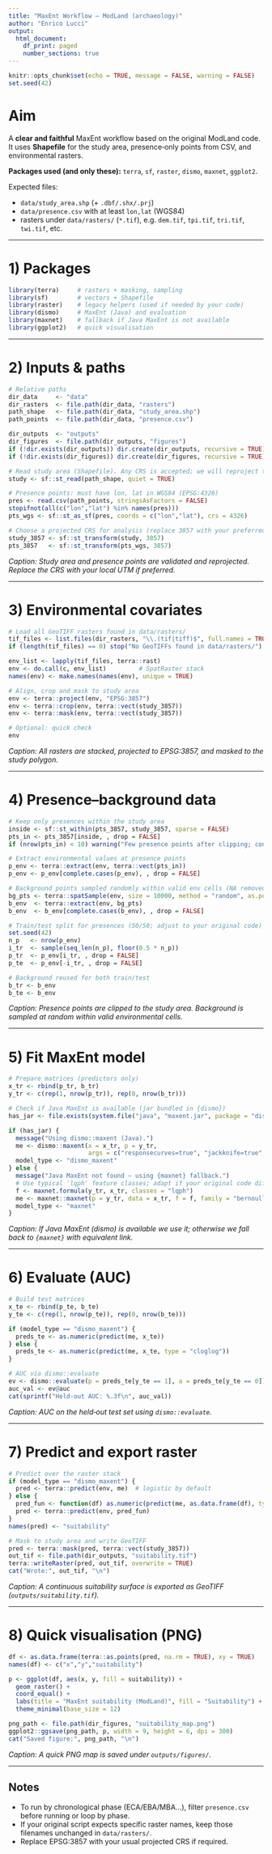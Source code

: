 ```yaml
---
title: "MaxEnt Workflow — ModLand (archaeology)"
author: "Enrico Lucci"
output:
  html_document:
    df_print: paged
    number_sections: true
---
```


```r
knitr::opts_chunk$set(echo = TRUE, message = FALSE, warning = FALSE)
set.seed(42)
```

# Aim

A **clear and faithful** MaxEnt workflow based on the original ModLand code.  
It uses **Shapefile** for the study area, presence‑only points from CSV, and environmental rasters.

**Packages used (and only these):** `terra`, `sf`, `raster`, `dismo`, `maxnet`, `ggplot2`.

Expected files:

- `data/study_area.shp` (+ `.dbf/.shx/.prj`)
- `data/presence.csv` with at least `lon,lat` (WGS84)
- rasters under `data/rasters/` (`*.tif`), e.g. `dem.tif`, `tpi.tif`, `tri.tif`, `twi.tif`, etc.

---

# 1) Packages

```r
library(terra)     # rasters + masking, sampling
library(sf)        # vectors + Shapefile
library(raster)    # legacy helpers (used if needed by your code)
library(dismo)     # MaxEnt (Java) and evaluation
library(maxnet)    # fallback if Java MaxEnt is not available
library(ggplot2)   # quick visualisation
```

---

# 2) Inputs & paths

```r
# Relative paths
dir_data     <- "data"
dir_rasters  <- file.path(dir_data, "rasters")
path_shape   <- file.path(dir_data, "study_area.shp")
path_points  <- file.path(dir_data, "presence.csv")

dir_outputs  <- "outputs"
dir_figures  <- file.path(dir_outputs, "figures")
if (!dir.exists(dir_outputs)) dir.create(dir_outputs, recursive = TRUE)
if (!dir.exists(dir_figures)) dir.create(dir_figures, recursive = TRUE)

# Read study area (Shapefile). Any CRS is accepted; we will reproject to a projected CRS for processing.
study <- sf::st_read(path_shape, quiet = TRUE)

# Presence points: must have lon, lat in WGS84 (EPSG:4326)
pres <- read.csv(path_points, stringsAsFactors = FALSE)
stopifnot(all(c("lon","lat") %in% names(pres)))
pts_wgs <- sf::st_as_sf(pres, coords = c("lon","lat"), crs = 4326)

# Choose a projected CRS for analysis (replace 3857 with your preferred EPSG if needed)
study_3857 <- sf::st_transform(study, 3857)
pts_3857   <- sf::st_transform(pts_wgs, 3857)
```

*Caption:* *Study area and presence points are validated and reprojected. Replace the CRS with your local UTM if preferred.*

---

# 3) Environmental covariates

```r
# Load all GeoTIFF rasters found in data/rasters/
tif_files <- list.files(dir_rasters, "\\.(tif|tiff)$", full.names = TRUE, ignore.case = TRUE)
if (length(tif_files) == 0) stop("No GeoTIFFs found in data/rasters/")

env_list <- lapply(tif_files, terra::rast)
env <- do.call(c, env_list)         # SpatRaster stack
names(env) <- make.names(names(env), unique = TRUE)

# Align, crop and mask to study area
env <- terra::project(env, "EPSG:3857")
env <- terra::crop(env, terra::vect(study_3857))
env <- terra::mask(env, terra::vect(study_3857))

# Optional: quick check
env
```

*Caption:* *All rasters are stacked, projected to EPSG:3857, and masked to the study polygon.*

---

# 4) Presence–background data

```r
# Keep only presences within the study area
inside <- sf::st_within(pts_3857, study_3857, sparse = FALSE)
pts_in <- pts_3857[inside, , drop = FALSE]
if (nrow(pts_in) < 10) warning("Few presence points after clipping; consider checking inputs.")

# Extract environmental values at presence points
p_env <- terra::extract(env, terra::vect(pts_in))
p_env <- p_env[complete.cases(p_env), , drop = FALSE]

# Background points sampled randomly within valid env cells (NA removed)
bg_pts <- terra::spatSample(env, size = 10000, method = "random", as.points = TRUE, na.rm = TRUE)
b_env  <- terra::extract(env, bg_pts)
b_env  <- b_env[complete.cases(b_env), , drop = FALSE]

# Train/test split for presences (50/50; adjust to your original code)
set.seed(42)
n_p   <- nrow(p_env)
i_tr  <- sample(seq_len(n_p), floor(0.5 * n_p))
p_tr  <- p_env[i_tr, , drop = FALSE]
p_te  <- p_env[-i_tr, , drop = FALSE]

# Background reused for both train/test
b_tr <- b_env
b_te <- b_env
```

*Caption:* *Presence points are clipped to the study area. Background is sampled at random within valid environmental cells.*

---

# 5) Fit MaxEnt model

```r
# Prepare matrices (predictors only)
x_tr <- rbind(p_tr, b_tr)
y_tr <- c(rep(1, nrow(p_tr)), rep(0, nrow(b_tr)))

# Check if Java MaxEnt is available (jar bundled in {dismo})
has_jar <- file.exists(system.file("java", "maxent.jar", package = "dismo"))

if (has_jar) {
  message("Using dismo::maxent (Java).")
  me <- dismo::maxent(x = x_tr, p = y_tr,
                      args = c("responsecurves=true", "jackknife=true", "outputformat=logistic"))
  model_type <- "dismo_maxent"
} else {
  message("Java MaxEnt not found — using {maxnet} fallback.")
  # Use typical 'lqph' feature classes; adapt if your original code differs
  f <- maxnet.formula(y_tr, x_tr, classes = "lqph")
  me <- maxnet::maxnet(p = y_tr, data = x_tr, f = f, family = "bernoulli")
  model_type <- "maxnet"
}
```

*Caption:* *If Java MaxEnt (dismo) is available we use it; otherwise we fall back to `{maxnet}` with equivalent link.*

---

# 6) Evaluate (AUC)

```r
# Build test matrices
x_te <- rbind(p_te, b_te)
y_te <- c(rep(1, nrow(p_te)), rep(0, nrow(b_te)))

if (model_type == "dismo_maxent") {
  preds_te <- as.numeric(predict(me, x_te))
} else {
  preds_te <- as.numeric(predict(me, x_te, type = "cloglog"))
}

# AUC via dismo::evaluate
ev <- dismo::evaluate(p = preds_te[y_te == 1], a = preds_te[y_te == 0])
auc_val <- ev@auc
cat(sprintf("Held‑out AUC: %.3f\n", auc_val))
```

*Caption:* *AUC on the held‑out test set using `dismo::evaluate`.*

---

# 7) Predict and export raster

```r
# Predict over the raster stack
if (model_type == "dismo_maxent") {
  pred <- terra::predict(env, me)  # logistic by default
} else {
  pred_fun <- function(df) as.numeric(predict(me, as.data.frame(df), type = "cloglog"))
  pred <- terra::predict(env, pred_fun)
}
names(pred) <- "suitability"

# Mask to study area and write GeoTIFF
pred <- terra::mask(pred, terra::vect(study_3857))
out_tif <- file.path(dir_outputs, "suitability.tif")
terra::writeRaster(pred, out_tif, overwrite = TRUE)
cat("Wrote:", out_tif, "\n")
```

*Caption:* *A continuous suitability surface is exported as GeoTIFF (`outputs/suitability.tif`).*

---

# 8) Quick visualisation (PNG)

```r
df <- as.data.frame(terra::as.points(pred, na.rm = TRUE), xy = TRUE)
names(df) <- c("x","y","suitability")

p <- ggplot(df, aes(x, y, fill = suitability)) +
  geom_raster() +
  coord_equal() +
  labs(title = "MaxEnt suitability (ModLand)", fill = "Suitability") +
  theme_minimal(base_size = 12)

png_path <- file.path(dir_figures, "suitability_map.png")
ggplot2::ggsave(png_path, p, width = 9, height = 6, dpi = 300)
cat("Saved figure:", png_path, "\n")
```

*Caption:* *A quick PNG map is saved under `outputs/figures/`.*

---

## Notes
- To run by chronological phase (ECA/EBA/MBA…), filter `presence.csv` before running or loop by phase.
- If your original script expects specific raster names, keep those filenames unchanged in `data/rasters/`.
- Replace EPSG:3857 with your usual projected CRS if required.
